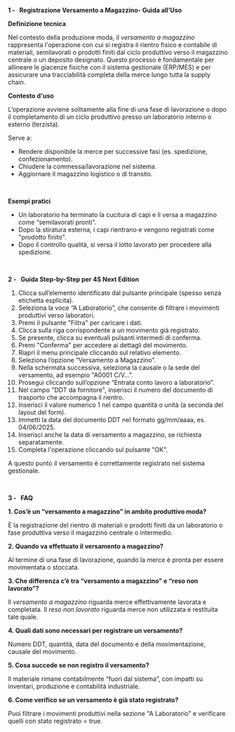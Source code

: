 **1 -   Registrazione Versamento a Magazzino- Guida all’Uso**

**Definizione tecnica**

Nel contesto della produzione moda, il *versamento a magazzino* rappresenta l'operazione con cui si registra il rientro fisico e contabile di materiali, semilavorati o prodotti finiti dal ciclo produttivo verso il magazzino centrale o un deposito designato. Questo processo è fondamentale per allineare le giacenze fisiche con il sistema gestionale (ERP/MES) e per assicurare una tracciabilità completa della merce lungo tutta la supply chain.

**Contesto d'uso**

L’operazione avviene solitamente alla fine di una fase di lavorazione o dopo il completamento di un ciclo produttivo presso un laboratorio interno o esterno (terzista).

Serve a:

* Rendere disponibile la merce per successive fasi (es. spedizione, confezionamento).
* Chiudere la commessa/lavorazione nel sistema.
* Aggiornare il magazzino logistico o di transito.

 

**Esempi pratici**

* Un laboratorio ha terminato la cucitura di capi e li versa a magazzino come “semilavorati pronti”.
* Dopo la stiratura esterna, i capi rientrano e vengono registrati come "prodotto finito".
* Dopo il controllo qualità, si versa il lotto lavorato per procedere alla spedizione.

 

**2 -   Guida Step-by-Step per 4S Next Edition**

1. Clicca sull’elemento identificato dal pulsante principale (spesso senza etichetta esplicita).
2. Seleziona la voce “A Laboratorio”, che consente di filtrare i movimenti produttivi verso laboratori.
3. Premi il pulsante "Filtra" per caricare i dati.
4. Clicca sulla riga corrispondente a un movimento già registrato.
5. Se presente, clicca su eventuali pulsanti intermedi di conferma.
6. Premi "Conferma" per accedere ai dettagli del movimento.
7. Riapri il menu principale cliccando sul relativo elemento.
8. Seleziona l’opzione “Versamento a Magazzino”.
9. Nella schermata successiva, seleziona la causale o la sede del versamento, ad esempio "A0001 C/V…".
10. Prosegui cliccando sull’opzione “Entrata conto lavoro a laboratorio”.
11. Nel campo "DDT da fornitore", inserisci il numero del documento di trasporto che accompagna il rientro.
12. Inserisci il valore numerico 1 nel campo quantità o unità (a seconda del layout del form).
13. Immetti la data del documento DDT nel formato gg/mm/aaaa, es. 04/06/2025.
14. Inserisci anche la data di versamento a magazzino, se richiesta separatamente.
15. Completa l'operazione cliccando sul pulsante "OK".

A questo punto il versamento è correttamente registrato nel sistema gestionale.

 

**3 -   FAQ**

**1. Cos’è un “versamento a magazzino” in ambito produttivo moda?**

È la registrazione del rientro di materiali o prodotti finiti da un laboratorio o fase produttiva verso il magazzino centrale o intermedio.

**2. Quando va effettuato il versamento a magazzino?**

Al termine di una fase di lavorazione, quando la merce è pronta per essere movimentata o stoccata.

**3. Che differenza c’è tra “versamento a magazzino” e “reso non lavorato”?**

Il *versamento a magazzino* riguarda merce effettivamente lavorata e completata. Il *reso non lavorato* riguarda merce non utilizzata e restituita tale quale.

**4. Quali dati sono necessari per registrare un versamento?**

Numero DDT, quantità, data del documento e della movimentazione, causale del movimento.

**5. Cosa succede se non registro il versamento?**

Il materiale rimane contabilmente “fuori dal sistema”, con impatti su inventari, produzione e contabilità industriale.

**6. Come verifico se un versamento è già stato registrato?**

Puoi filtrare i movimenti produttivi nella sezione "A Laboratorio" e verificare quelli con stato registrato = true.